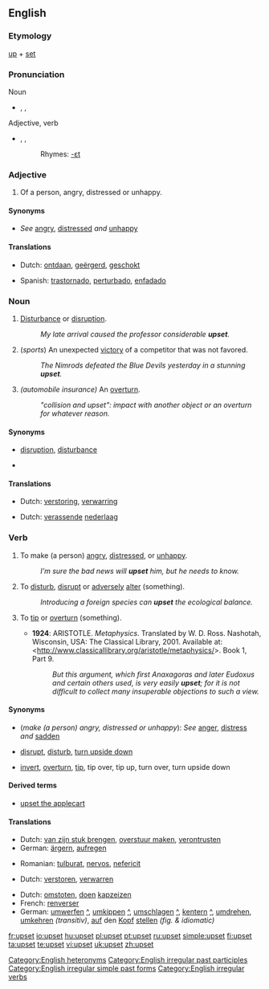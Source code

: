 ==English==

===Etymology===
[[up]] + [[set]]

===Pronunciation===
;Noun
* {{enPR|ŭpʹsĕt}}, {{IPA|/ˈʌpsεt/}}, {{SAMPA|/"VpsEt/}}
*: {{audio|en-us-upset-noun.ogg|Audio (US), noun}}
;Adjective, verb
* {{enPR|ŭpsĕtʹ}}, {{IPA|/ʌpˈsεt/}}, {{SAMPA|/Vp"sEt/}}
*: {{audio|en-us-upset-verb-adj.ogg|Audio (US), verb/adjective}}
*: Rhymes: [[Rhymes:English:-ɛt|-ɛt]]

===Adjective===
{{en-adj-more}}

# Of a person, angry, distressed or unhappy.

====Synonyms====
* {{i-c|angry|distressed|unhappy}} ''See'' [[angry]], [[distressed]] ''and'' [[unhappy]]

====Translations====
{{trans-top|angry, distressed, unhappy}}
* Dutch: [[ontdaan]], [[geërgerd]], [[geschokt]]
{{trans-mid}}
* Spanish: [[trastornado]], [[perturbado]], [[enfadado]]
{{trans-bottom}}

===Noun===
{{wikipedia|upset|upset (unexpected victory)}}
{{en-noun|s|-}}
{{cleanup}}
# {{uncountable}} [[disturbance|Disturbance]] or [[disruption]].
#: ''My late arrival caused the professor considerable '''upset'''.''
# {{countable}} (''sports'') An unexpected [[victory]] of a competitor that was not favored.
#: ''The Nimrods defeated the Blue Devils yesterday in a stunning '''upset'''.''
# ''(automobile insurance)'' An [[overturn]].
#: ''"collision and upset": impact with another object or an overturn for whatever reason.''

====Synonyms====
* {{i-c|disturbance|disruption}} [[disruption]], [[disturbance]]
* {{i-c|unexpected victory of a competitor}}

====Translations====
{{trans-top|disturbance, disruption}}
* Dutch: [[verstoring]], [[verwarring]]
{{trans-mid}}
{{trans-bottom}}

{{trans-top|sports: unexpected victory of a competitor}}
* Dutch: [[verassend]]e [[nederlaag]]
{{trans-mid}}
{{trans-bottom}}

===Verb===
{{en-verb|upsets|upsetting|upset|upset}}

# {{transitive}} To make (a person) [[angry]], [[distressed]], or [[unhappy]].
#: ''I’m sure the bad news will '''upset''' him, but he needs to know.''
# {{transitive}} To [[disturb]], [[disrupt]] or [[adversely]] [[alter]] (something).
#: ''Introducing a foreign species can '''upset''' the ecological balance.''
# {{transitive}} To [[tip]] or [[overturn]] (something).
#* '''1924''': ARISTOTLE.  ''Metaphysics''.  Translated by W. D. Ross.  Nashotah, Wisconsin, USA: The Classical Library, 2001.  Available at: <http://www.classicallibrary.org/aristotle/metaphysics/>. Book 1, Part 9.
#*: ''But this argument, which first Anaxagoras and later Eudoxus and certain others used, is very easily '''upset'''; for it is not difficult to collect many insuperable objections to such a view.''

====Synonyms====
* (''make (a person) angry, distressed or unhappy''): ''See'' [[anger]], [[distress]] ''and'' [[sadden]]
* {{i-c|disturb|disrupt|adversely alter}} [[disrupt]], [[disturb]], [[turn upside down]]
* {{i-c|tip|overturn}} [[invert]], [[overturn]], [[tip]], tip over, tip up, turn over, turn upside down

====Derived terms====
* [[upset the applecart]]

====Translations====

{{trans-top|make (a person) angry, distressed or unhappy}}
* Dutch: [[van zijn stuk brengen]], [[overstuur maken]], [[verontrusten]]
* German: [[ärgern]], [[aufregen]]
{{trans-mid}}
* Romanian: [[tulburat]], [[nervos]], [[nefericit]]
{{trans-bottom}}

{{trans-top|disturb, disrupt, unfavorably alter}}
* Dutch: [[verstoren]], [[verwarren]]
{{trans-mid}}
{{trans-bottom}}

{{trans-top|tip, overturn}}
* Dutch: [[omstoten]], [[doen]] [[kapzeizen]]
* French: [[renverser]]
* German: [[umwerfen]] [[:de:umwerfen|^]], [[umkippen]] [[:de:umkippen|^]], [[umschlagen]] [[:de:umschlagen|^]], [[kentern]] [[:de:kentern|^]], [[umdrehen]], [[umkehren]] ''(transitiv)'', [[auf]] den [[Kopf]] [[stellen]] ''(fig. & idiomatic)''
{{trans-mid}}
{{trans-bottom}}

[[Category:English heteronyms]]
[[Category:English irregular past participles]]
[[Category:English irregular simple past forms]]
[[Category:English irregular verbs]]

[[fr:upset]]
[[io:upset]]
[[hu:upset]]
[[pl:upset]]
[[pt:upset]]
[[ru:upset]]
[[simple:upset]]
[[fi:upset]]
[[ta:upset]]
[[te:upset]]
[[vi:upset]]
[[uk:upset]]
[[zh:upset]]